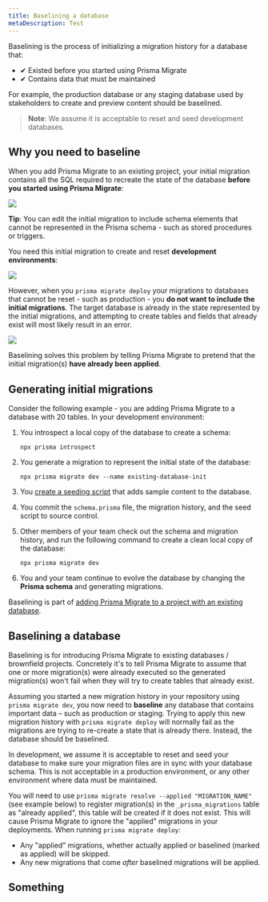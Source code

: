 ```yaml
---
title: Baselining a database
metaDescription: Test
---
```


<TopBlock>

Baselining is the process of initializing a migration history for a database that:

* ✔ Existed before you started using Prisma Migrate
* ✔ Contains data that must be maintained

For example, the production database or any staging database used by stakeholders to create and preview content should be baselined.

> **Note**: We assume it is acceptable to reset and seed development databases.

</TopBlock>

## Why you need to baseline

When you add Prisma Migrate to an existing project, your initial migration contains all the SQL required to recreate the state of the database **before you started using Prisma Migrate**:

![](existing-database.png)

<Admonition type="info">

**Tip**: You can edit the initial migration to include schema elements that cannot be represented in the Prisma schema - such as stored procedures or triggers.

</Admonition>

You need this initial migration to create and reset **development environments**:

![](new-dev-db.png)

However, when you `prisma migrate deploy` your migrations to databases that cannot be reset - such as production - you **do not want to include the initial migrations**. The target database is already in the state represented by the initial migrations, and attempting to create tables and fields that already exist will most likely result in an error.

![](deploy-db.png)

Baselining solves this problem by telling Prisma Migrate to pretend that the initial migration(s) **have already been applied**.

## Generating initial migrations

Consider the following example - you are adding Prisma Migrate to a database with 20 tables. In your development environment:

1. You introspect a local copy of the database to create a schema:

    ```terminal
    npx prisma introspect
    ```

1. You generate a migration to represent the initial state of the database:

    ```terminal
    npx prisma migrate dev --name existing-database-init
    ```

1. You [create a seeding script](../seed-database) that adds sample content to the database.

1. You commit the `schema.prisma` file, the migration history, and the seed script to source control.

1. Other members of your team check out the schema and migration history, and run the following command to create a clean local copy of the database:

    ```terminal
    npx prisma migrate dev
    ```

1. You and your team continue to evolve the database by changing the **Prisma schema** and generating migrations.

Baselining is part of [adding Prisma Migrate to a project with an existing database](add-prisma-migrate-to-a-project).

## Baselining a database

Baselining is for introducing Prisma Migrate to existing databases / brownfield projects. Concretely it's to tell Prisma Migrate to assume that one or more migration(s) were already executed so the generated migration(s) won't fail when they will try to create tables that already exist.

Assuming you started a new migration history in your repository using `prisma migrate dev`, you now need to **baseline** any database that contains important data – such as production or staging. Trying to apply this new migration history with `prisma migrate deploy` will normally fail as the migrations are trying to re-create a state that is already there. Instead, the database should be baselined.

In development, we assume it is acceptable to reset and seed your database to make sure your migration files are in sync with your database schema. This is not acceptable in a production environment, or any other environment where data must be maintained.

You will need to use `prisma migrate resolve --applied "MIGRATION_NAME"` (see example below) to register migration(s) in the `_prisma_migrations` table as "already applied", this table will be created if it does not exist.
This will cause Prisma Migrate to ignore the "applied" migrations in your deployments.
When running `prisma migrate deploy`:
* Any "applied" migrations, whether actually applied or baselined (marked as applied) will be skipped.
* Any new migrations that come _after_ baselined migrations will be applied.



## Something